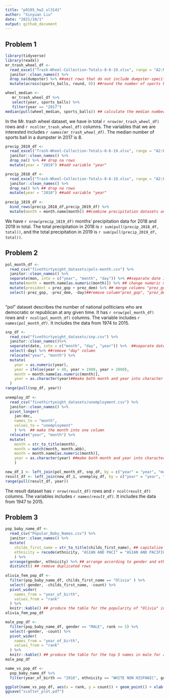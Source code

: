 ```yaml
---
title: "p8105_hw2_xl3141"
author: "Xinyuan Liu"
date: "2021/10/1"
output: github_document
---
```

## Problem 1

```r
library(tidyverse)
library(readxl)
mr_trash_wheel_df <-
  read_excel("Trash-Wheel-Collection-Totals-8-6-19.xlsx", range = "A2:N408", sheet = 1) %>% 
  janitor::clean_names() %>% 
  drop_na(dumpster) %>% ##omit rows that do not include dumpster-specific data
  mutate(across(sports_balls, round, 0)) ##round the number of sports balls to the nearest integer
```

```r
wheel_median <- 
   mr_trash_wheel_df %>% 
   select(year, sports_balls) %>% 
   filter(year == "2017") 
median(pull(wheel_median, sports_balls)) ## calculate the median number of sports balls in a dumpster in 2017
```

In the Mr. trash wheel dataset, we have in total `r nrow(mr_trash_wheel_df)` rows and `r ncol(mr_trash_wheel_df)` columns. The variables that we are interested includes _`r names(mr_trash_wheel_df)`_. The median number of sports ball in a dumpster in 2017 is 8.

```r
precip_2019_df <- 
  read_excel("Trash-Wheel-Collection-Totals-8-6-19.xlsx", range = "A2:B14", sheet = 4) %>% 
  janitor::clean_names() %>% 
  drop_na() %>% ## drop na rows
  mutate(year = "2019") ##add variable "year"

precip_2018_df <- 
  read_excel("Trash-Wheel-Collection-Totals-8-6-19.xlsx", range = "A2:B15", sheet = 5) %>% 
  janitor::clean_names() %>% 
  drop_na() %>% ## drop na rows
  mutate(year = "2018") ##add variable "year"
  
precip_1819_df <- 
  bind_rows(precip_2018_df,precip_2019_df) %>% 
  mutate(month = month.name[month]) ##combine precipitation datasets and convert month to a character variable 

```

We have `r nrow(precip_1819_df)` months' precipitation data for 2018 and 2019 in total. The total precipitation in 2018 is `r sum(pull(precip_2018_df, total))`, and the total precipitation in 2019 is `r sum(pull(precip_2019_df, total))`.


## Problem 2

```r
pol_month_df <- 
  read_csv("fivethirtyeight_datasets/pols-month.csv") %>% 
  janitor::clean_names() %>% 
  separate(mon, into = c("year", "month", "day")) %>% ##separate date into month, day, and year
  mutate(month = month.name[as.numeric(month)]) %>% ## change numeric month into character
  mutate(president = prez_gop + prez_dem) %>% ## merge columns "prez_gop" and "prez_dem"
  select(-prez_gop, -prez_dem, -day)##remove column"prez_gop", "prez_dem", "day"
  
```

"pol" dataset describes the number of national politicians who are democratic or republican at any given time. It has `r nrow(pol_month_df)` rows and `r ncol(pol_month_df)` columns. The variable includes _`r names(pol_month_df)`_. It includes the data from 1974 to 2015.

```r
snp_df <- 
  read_csv("fivethirtyeight_datasets/snp.csv") %>% 
  janitor::clean_names()%>% 
  separate(date, into = c("month", "day", "year")) %>%  ##separate date into month, day, and year
  select(-day) %>% ##remove "day" column
  relocate("year", "month") %>% 
  mutate(
    year = as.numeric(year), 
    year = ifelse(year > 40, year + 1900, year + 2000),
    month = month.name[as.numeric(month)],
    year = as.character(year)##make both month and year into character variable in order to merge the dataframe
  )
range(pull(snp_df, year))
  
unemploy_df <-
  read_csv("fivethirtyeight_datasets/unemployment.csv") %>% 
  janitor::clean_names() %>% 
  pivot_longer(
    jan:dec,
    names_to = "month",
    values_to = "unemployment"
    ) %>%  ## make the month into one column
  relocate("year", "month") %>% 
  mutate(
    month = str_to_title(month), 
    month = match(month, month.abb),
    month = month.name[as.numeric(month)],
    year = as.character(year) ##make both month and year into character variable in order to merge the dataframe
    )
```

```r
new_df_1 <- left_join(pol_month_df, snp_df, by = c("year" = "year", "month" = "month")) ## join "snp_df" into "pol_month_df"
result_df <- left_join(new_df_1, unemploy_df, by = c("year" = "year", "month" = "month")) ## join the "unemploy_df" into "new_df_1"
range(pull(result_df, year))
```

The result dataset has `r nrow(result_df)` rows and `r ncol(result_df)` columns. The variables includes _`r names(result_df)`_. It includes the data from 1947 to 2015.


## Problem 3
```r
pop_baby_name_df <-
  read_csv("Popular_Baby_Names.csv") %>% 
  janitor::clean_names() %>%
  mutate(
    childs_first_name = str_to_title(childs_first_name), ## capitalize the first letter
    ethnicity = recode(ethnicity, "ASIAN AND PACI" = "ASIAN AND PACIFIC ISLANDER", "BLACK NON HISP" = "BLACK NON HISPANIC", "WHITE NON HISP" = "WHITE NON HISPANIC")  ##make the name of same variable identical
    ) %>% 
  arrange(gender, ethnicity) %>% ## arrange according to gender and ethnicity
  distinct() ## remove duplicated rows
  
olivia_fem_pop_df <- 
  filter(pop_baby_name_df, childs_first_name == "Olivia" ) %>% 
  select(-gender, -childs_first_name, -count) %>% 
  pivot_wider(
    names_from = "year_of_birth",
    values_from = "rank"
  ) %>% 
  knitr::kable() ## produce the table for the popularity of "Olivia" in female for all ethnicity from 2011 to 2016
olivia_fem_pop_df

male_pop_df <- 
  filter(pop_baby_name_df, gender == "MALE", rank <= 5) %>% 
  select(-gender, -count) %>% 
  pivot_wider(
    names_from = "year_of_birth",
    values_from = "rank"
  ) %>% 
  knitr::kable() ## produce the table for the top 5 names in male for all ethnicity from 2011 to 2016
male_pop_df

name_vs_pop_df <-
  pop_baby_name_df %>% 
  filter(year_of_birth == "2016", ethnicity == "WHITE NON HISPANIC", gender == "MALE") ##dataset with names of male white non-hispanic children born in 2016

ggplot(name_vs_pop_df, aes(x = rank, y = count)) + geom_point() + xlab("rank in popularity") + ylab("number of children") + ggtitle("popularity of names for male white non-hispanic children born in 2016") ##scatterplot for number of children with a name against rank in popularity of that name
ggsave("scatter_plot.pdf")
```

